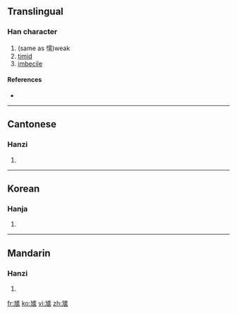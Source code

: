 ==Translingual==

===Han character===
{{Han char|rn=5|rad=乙|as=10|sn=11|four=|canj=大弓一月大 (KNMBK)}}

# (same as 懦)weak
# [[timid]]
# [[imbecile]]

====References====
* {{Han ref|kx=0084.310|hdz=42813.010|uh=3421|ud=13345}}

----

==Cantonese==

===Hanzi===
{{yue-hanzi|jyut=|y=no6}}

# {{defn|Cantonese|sort=乙10}}

----

==Korean==

===Hanja===
{{ko-hanja|hangeul=유|rv=yu|mr=yu|y=yu|eumhun=나약하다|ehrv=nayakhada|ehmr=nayakhada|ehy=nayakhata}}

# {{defn|Korean|sort=乙10}}

----

==Mandarin==

===Hanzi===
{{cmn-hanzi|pin=[[nuò]] ([[nuo4]])|wg=no<sup>4</sup>}}

# {{defn|Mandarin|sort=乙10}}

[[fr:㐡]]
[[ko:㐡]]
[[vi:㐡]]
[[zh:㐡]]